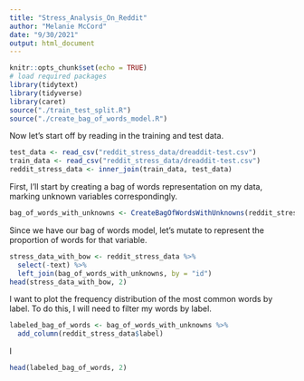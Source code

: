 ```yaml
---
title: "Stress_Analysis_On_Reddit"
author: "Melanie McCord"
date: "9/30/2021"
output: html_document
---
```


```r
knitr::opts_chunk$set(echo = TRUE)
# load required packages
library(tidytext)
library(tidyverse)
library(caret)
source("./train_test_split.R")
source("./create_bag_of_words_model.R")
```
Now let's start off by reading in the training and test data.
```r
test_data <- read_csv("reddit_stress_data/dreaddit-test.csv")
train_data <- read_csv("reddit_stress_data/dreaddit-test.csv")
reddit_stress_data <- inner_join(train_data, test_data)
```
First, I'll start by creating a bag of words representation on my data, marking unknown variables correspondingly.
```r
bag_of_words_with_unknowns <- CreateBagOfWordsWithUnknowns(reddit_stress_data)
```

Since we have our bag of words model, let's mutate to represent the proportion of words for that variable.
```r
stress_data_with_bow <- reddit_stress_data %>%
  select(-text) %>%
  left_join(bag_of_words_with_unknowns, by = "id")
head(stress_data_with_bow, 2)
```
I want to plot the frequency distribution of the most common words by label. To do this, I will need to filter my words by label.
```r
labeled_bag_of_words <- bag_of_words_with_unknowns %>%
  add_column(reddit_stress_data$label)
```
I
```r
head(labeled_bag_of_words, 2)
```

